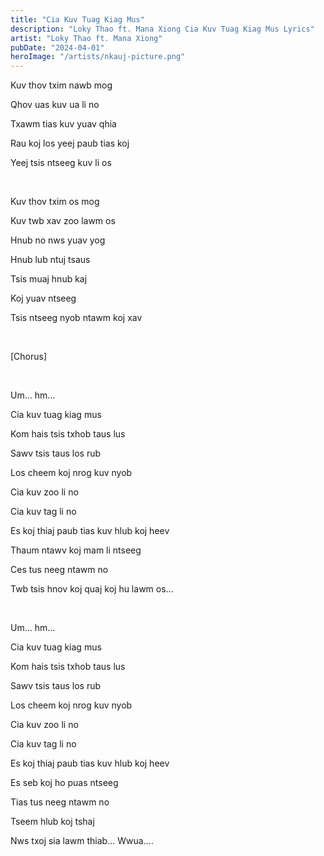 ```yaml
---
title: "Cia Kuv Tuag Kiag Mus"
description: "Loky Thao ft. Mana Xiong Cia Kuv Tuag Kiag Mus Lyrics"
artist: "Loky Thao ft. Mana Xiong"
pubDate: "2024-04-01"
heroImage: "/artists/nkauj-picture.png"
---
```


Kuv thov txim nawb mog

Qhov uas kuv ua li no

Txawm tias kuv yuav qhia

Rau koj los yeej paub tias koj

Yeej tsis ntseeg kuv li os

<br />

Kuv thov txim os mog

Kuv twb xav zoo lawm os

Hnub no nws yuav yog

Hnub lub ntuj tsaus

Tsis muaj hnub kaj

Koj yuav ntseeg

Tsis ntseeg nyob ntawm koj xav

<br />

[Chorus]

<br />

Um... hm...

Cia kuv tuag kiag mus

Kom hais tsis txhob taus lus

Sawv tsis taus los rub

Los cheem koj nrog kuv nyob

Cia kuv zoo li no

Cia kuv tag li no

Es koj thiaj paub tias kuv hlub koj heev

Thaum ntawv koj mam li ntseeg

Ces tus neeg ntawm no

Twb tsis hnov koj quaj koj hu lawm os...

<br />

Um... hm...

Cia kuv tuag kiag mus

Kom hais tsis txhob taus lus

Sawv tsis taus los rub

Los cheem koj nrog kuv nyob

Cia kuv zoo li no

Cia kuv tag li no

Es koj thiaj paub tias kuv hlub koj heev

Es seb koj ho puas ntseeg

Tias tus neeg ntawm no

Tseem hlub koj tshaj

Nws txoj sia lawm thiab... Wwua….
